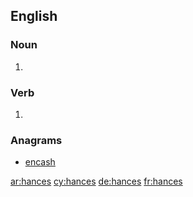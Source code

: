 ==English==

===Noun===
{{head|en|plural}}

# {{plural of|hance|lang=en}}

===Verb===
{{head|en}}

# {{en-third-person singular of|hance}}

===Anagrams===
* [[encash#English|encash]]

[[ar:hances]]
[[cy:hances]]
[[de:hances]]
[[fr:hances]]